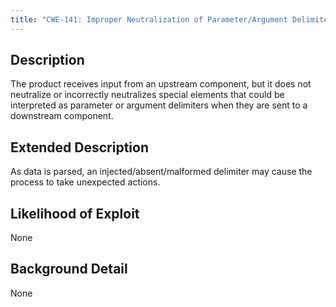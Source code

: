 ```yaml
---
title: "CWE-141: Improper Neutralization of Parameter/Argument Delimiters"
---
```


## Description
The product receives input from an upstream component, but it does not neutralize or incorrectly neutralizes special elements that could be interpreted as parameter or argument delimiters when they are sent to a downstream component.

## Extended Description
As data is parsed, an injected/absent/malformed delimiter may cause the process to take unexpected actions.

## Likelihood of Exploit
None

## Background Detail
None
        
